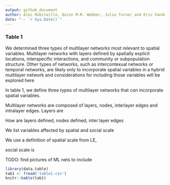 ```yaml
---
output: github_document
author: Alec Robitaille, Quinn M.R. Webber, Julie Turner and Eric Vander Wal
date: "-- `r Sys.Date()`"
---
```


### Table 1


We determined three types of multilayer networks most relevant to spatial variables. Multilayer networks with layers defined by spatially explicit locations, interspecific interactions, and community or subpopulation structure. 
Other types of networks, such as intercontexual networks or temporal networks, are likely only to incorporate spatial variables in a hybrid multilayer network and considerations for including those variables will be explored here 



In table 1, we define three types of multilayer networks that *can* incorporate spatial variables. 

Multilayer networks are composed of layers, nodes, interlayer edges and intralayer edges. Layers are



How are layers defined, nodes defined, inter layer edges

We list variables affected by spatial and social scale

We use a definition of spatial scale from LE, 

social scale is 

TODO: find pictures of ML nets to include


```r
library(data.table)
tab1 <- fread('table1.csv')
knitr::kable(tab1)
```

